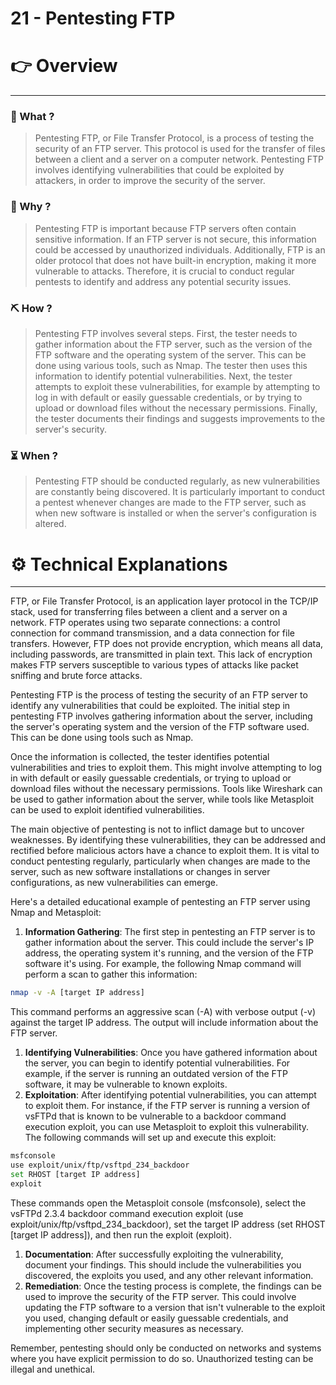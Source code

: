 # 21 - Pentesting FTP


# 👉 Overview

---

### 👀 What ?

> Pentesting FTP, or File Transfer Protocol, is a process of testing the security of an FTP server. This protocol is used for the transfer of files between a client and a server on a computer network. Pentesting FTP involves identifying vulnerabilities that could be exploited by attackers, in order to improve the security of the server.
> 

### 🧐 Why ?

> Pentesting FTP is important because FTP servers often contain sensitive information. If an FTP server is not secure, this information could be accessed by unauthorized individuals. Additionally, FTP is an older protocol that does not have built-in encryption, making it more vulnerable to attacks. Therefore, it is crucial to conduct regular pentests to identify and address any potential security issues.
> 

### ⛏️ How ?

> Pentesting FTP involves several steps. First, the tester needs to gather information about the FTP server, such as the version of the FTP software and the operating system of the server. This can be done using various tools, such as Nmap. The tester then uses this information to identify potential vulnerabilities. Next, the tester attempts to exploit these vulnerabilities, for example by attempting to log in with default or easily guessable credentials, or by trying to upload or download files without the necessary permissions. Finally, the tester documents their findings and suggests improvements to the server's security.
> 

### ⏳ When ?

> Pentesting FTP should be conducted regularly, as new vulnerabilities are constantly being discovered. It is particularly important to conduct a pentest whenever changes are made to the FTP server, such as when new software is installed or when the server's configuration is altered.
> 

# ⚙️ Technical Explanations

---

FTP, or File Transfer Protocol, is an application layer protocol in the TCP/IP stack, used for transferring files between a client and a server on a network. FTP operates using two separate connections: a control connection for command transmission, and a data connection for file transfers. However, FTP does not provide encryption, which means all data, including passwords, are transmitted in plain text. This lack of encryption makes FTP servers susceptible to various types of attacks like packet sniffing and brute force attacks.

Pentesting FTP is the process of testing the security of an FTP server to identify any vulnerabilities that could be exploited. The initial step in pentesting FTP involves gathering information about the server, including the server's operating system and the version of the FTP software used. This can be done using tools such as Nmap.

Once the information is collected, the tester identifies potential vulnerabilities and tries to exploit them. This might involve attempting to log in with default or easily guessable credentials, or trying to upload or download files without the necessary permissions. Tools like Wireshark can be used to gather information about the server, while tools like Metasploit can be used to exploit identified vulnerabilities.

The main objective of pentesting is not to inflict damage but to uncover weaknesses. By identifying these vulnerabilities, they can be addressed and rectified before malicious actors have a chance to exploit them. It is vital to conduct pentesting regularly, particularly when changes are made to the server, such as new software installations or changes in server configurations, as new vulnerabilities can emerge.

Here's a detailed educational example of pentesting an FTP server using Nmap and Metasploit:

1. **Information Gathering**: The first step in pentesting an FTP server is to gather information about the server. This could include the server's IP address, the operating system it's running, and the version of the FTP software it's using. For example, the following Nmap command will perform a scan to gather this information:

```bash
nmap -v -A [target IP address]

```

This command performs an aggressive scan (-A) with verbose output (-v) against the target IP address. The output will include information about the FTP server.

1. **Identifying Vulnerabilities**: Once you have gathered information about the server, you can begin to identify potential vulnerabilities. For example, if the server is running an outdated version of the FTP software, it may be vulnerable to known exploits.
2. **Exploitation**: After identifying potential vulnerabilities, you can attempt to exploit them. For instance, if the FTP server is running a version of vsFTPd that is known to be vulnerable to a backdoor command execution exploit, you can use Metasploit to exploit this vulnerability. The following commands will set up and execute this exploit:

```bash
msfconsole
use exploit/unix/ftp/vsftpd_234_backdoor
set RHOST [target IP address]
exploit

```

These commands open the Metasploit console (msfconsole), select the vsFTPd 2.3.4 backdoor command execution exploit (use exploit/unix/ftp/vsftpd_234_backdoor), set the target IP address (set RHOST [target IP address]), and then run the exploit (exploit).

1. **Documentation**: After successfully exploiting the vulnerability, document your findings. This should include the vulnerabilities you discovered, the exploits you used, and any other relevant information.
2. **Remediation**: Once the testing process is complete, the findings can be used to improve the security of the FTP server. This could involve updating the FTP software to a version that isn't vulnerable to the exploit you used, changing default or easily guessable credentials, and implementing other security measures as necessary.

Remember, pentesting should only be conducted on networks and systems where you have explicit permission to do so. Unauthorized testing can be illegal and unethical.
